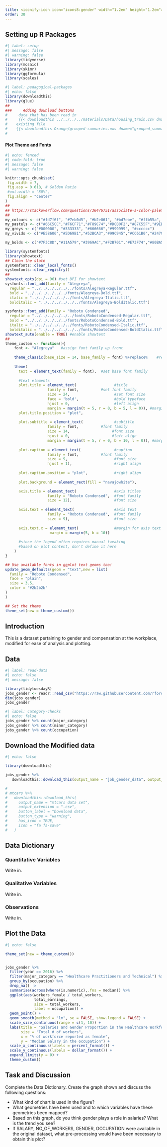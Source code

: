 ```yaml
---
title: <iconify-icon icon="icons8:gender" width="1.2em" height="1.2em"></iconify-icon> Gender at the Work Place
order: 30
---
```


## Setting up R Packages

```r
#| label: setup
#| message: false
#| warning: false
library(tidyverse)
library(mosaic)
library(skimr)
library(ggformula)
library(scales)
```


```r
#| label: pedagogical-packages
#| echo: false
library(downloadthis)
library(glue)
##
###     Adding download buttons
#     data that has been read in
#     {{< downloadthis ../../../../materials/Data/housing_train.csv dname="house_prices" label="Download the House Prices Dataset" icon="database-fill-down" type="info" >}}
#    existing file
#    {{< downloadthis Orange/grouped-summaries.ows dname="grouped_summaries" label="Download the Orange Workflow" icon="database-fill-down" type="info" >}} 
#    
```

#### Plot Theme and Fonts
```r
#| echo: fenced
#| code-fold: true
#| message: false
#| warning: false

knitr::opts_chunk$set(
 fig.width = 7,
 fig.asp = 0.618, # Golden Ratio
 #out.width = "80%",
 fig.align = "center"
)
##
## https://stackoverflow.com/questions/36476751/associate-a-color-palette-with-ggplot2-theme
## 
my_colours <- c("#fd7f6f", "#7eb0d5", "#b2e061", "#bd7ebe", "#ffb55a", "#ffee65", "#beb9db", "#fdcce5", "#8bd3c7")
my_pastels <- c("#66C5CC","#F6CF71","#F89C74","#DCB0F2","#87C55F","#9EB9F3","#FE88B1","#C9DB74","#8BE0A4","#B497E7","#D3B484","#B3B3B3")
my_greys <- c("#000000", "#333333", "#666666","#999999", "#cccccc")
my_vivids <- c("#E58606","#5D69B1","#52BCA3","#99C945","#CC61B0","#24796C","#DAA51B","#2F8AC4","#764E9F","#ED645A","#CC3A8E","#A5AA99")

my_bolds <- c("#7F3C8D","#11A579","#3969AC","#F2B701","#E73F74","#80BA5A","#E68310","#008695","#CF1C90","#f97b72","#4b4b8f","#A5AA99")

library(systemfonts)
library(showtext)
## Clean the slate
systemfonts::clear_local_fonts()
systemfonts::clear_registry()
##
showtext_opts(dpi = 96) #set DPI for showtext
sysfonts::font_add(family = "Alegreya",
  regular = "../../../../../../fonts/Alegreya-Regular.ttf",
  bold = "../../../../../../fonts/Alegreya-Bold.ttf",
  italic = "../../../../../../fonts/Alegreya-Italic.ttf",
  bolditalic = "../../../../../../fonts/Alegreya-BoldItalic.ttf")

sysfonts::font_add(family = "Roboto Condensed", 
  regular = "../../../../../../fonts/RobotoCondensed-Regular.ttf",
  bold = "../../../../../../fonts/RobotoCondensed-Bold.ttf",
  italic = "../../../../../../fonts/RobotoCondensed-Italic.ttf",
  bolditalic = "../../../../../../fonts/RobotoCondensed-BoldItalic.ttf")
showtext_auto(enable = TRUE) #enable showtext
##
theme_custom <- function(){ 
    font <- "Alegreya"   #assign font family up front
    
    theme_classic(base_size = 14, base_family = font) %+replace%    #replace elements we want to change
    
    theme(
      text = element_text(family = font),  #set base font family
      
      #text elements
      plot.title = element_text(                 #title
                   family = font,          #set font family
                   size = 24,                    #set font size
                   face = 'bold',                #bold typeface
                   hjust = 0,                    #left align
                   margin = margin(t = 5, r = 0, b = 5, l = 0)), #margin
      plot.title.position = "plot", 
      
      plot.subtitle = element_text(              #subtitle
                   family = font,          #font family
                   size = 14,                   #font size
                   hjust = 0,                   #left align
                   margin = margin(t = 5, r = 0, b = 10, l = 0)), #margin
      
      plot.caption = element_text(               #caption
                   family = font,          #font family
                   size = 9,                     #font size
                   hjust = 1),                   #right align
      
      plot.caption.position = "plot",            #right align
      
      plot.background = element_rect(fill = "navajowhite"), 

      axis.title = element_text(                 #axis titles
                   family = "Roboto Condensed",  #font family
                   size = 12),                   #font size
      
      axis.text = element_text(                  #axis text
                   family = "Roboto Condensed",  #font family
                   size = 9),                    #font size
      
      axis.text.x = element_text(                #margin for axis text
                    margin = margin(5, b = 10))
      
      #since the legend often requires manual tweaking 
      #based on plot content, don't define it here
    )
}

## Use available fonts in ggplot text geoms too!
update_geom_defaults(geom = "text",new = list(
  family = "Roboto Condensed",
  face = "plain",
  size = 3.5,
  color = "#2b2b2b"
)
)

## Set the theme
theme_set(new = theme_custom())

```



## Introduction

This is a dataset pertaining to gender and compensation at the workplace, modified for ease of analysis and plotting. 

## Data

```r
#| label: read-data
#| echo: false
#| message: false

library(tidytuesdayR)
jobs_gender <- readr::read_csv("https://raw.githubusercontent.com/rfordatascience/tidytuesday/master/data/2019/2019-03-05/jobs_gender.csv")
dim(jobs_gender)
jobs_gender

```


```r
#| label: category-checks
#| echo: false
jobs_gender %>% count(major_category)
jobs_gender %>% count(minor_category)
jobs_gender %>% count(occupation)

```

## Download the Modified data

```r
#| echo: false

library(downloadthis)

jobs_gender %>% 
   downloadthis::download_this(output_name = "job_gender_data", output_extension = ".csv", button_label = "Job and Gender Data", button_type = "default", icon = "fa fa-save")

# 
# mtcars %>%
#   downloadthis::download_this(
#     output_name = "mtcars data set",
#     output_extension = ".csv",
#     button_label = "Download data",
#     button_type = "warning",
#     has_icon = TRUE,
#     icon = "fa fa-save"
#   )
```
## Data Dictionary
::: callout-note
### Quantitative Variables
Write in.

:::

::: callout-note
### Qualitative Variables
Write in.

:::

::: callout-note
### Observations
Write in.

:::


## Plot the Data


```r
#| echo: false

theme_set(new = theme_custom())


jobs_gender %>%
  filter(year == 2016) %>%
  filter(major_category == "Healthcare Practitioners and Technical") %>%
  group_by(occupation) %>%
  drop_na() |> 
  summarise(across(where(is.numeric),.fns = median)) %>%
  ggplot(aes(workers_female / total_workers,
             total_earnings,
             size = total_workers,
             label = occupation)) +
  geom_point() + 
  geom_smooth(method = "lm", se = FALSE, show.legend = FALSE) + 
  scale_size_continuous(range = c(1, 10)) +
  labs(title = "Salaries and Gender Proportion in the Healthcare Workforce",
       size = "Total # of workers",
       x = "% of workforce reported as female",
       y = "Median Salary in the occupation") +
  scale_x_continuous(labels = percent_format()) +
  scale_y_continuous(labels = dollar_format()) +
  expand_limits(y = 0) + 
  theme_custom()

```

## Task and Discussion
Complete the Data Dictionary.
Create the graph shown and discuss the following questions:

-   What kind of chart is used in the figure?
-   What geometries have been used and to which variables have these geometries been mapped?
-   Based on this graph, do you think gender plays a role in salaries? What is the trend you see?
-   If SALARY, NO_OF_WORKERS, GENDER, OCCUPATION were available in the original dataset, what pre-processing would have been necessary to obtain this plot?

